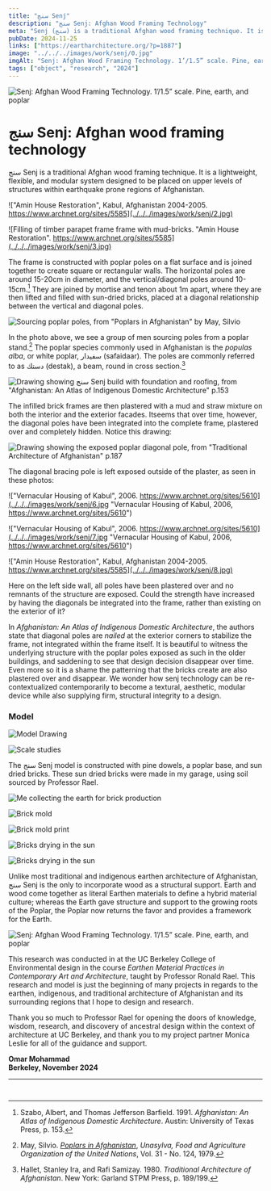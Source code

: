```yaml
---
title: "سنج Senj"
description: "سنج Senj: Afghan Wood Framing Technology"
meta: "Senj (سنج) is a traditional Afghan wood framing technique. It is a lightweight, flexible, and modular system designed to be placed on upper levels of structures within earthquake prone regions of Afghanistan."
pubDate: 2024-11-25
links: ["https://eartharchitecture.org/?p=1887"]
image: "../../../images/work/senj/0.jpg"
imgAlt: "Senj: Afghan Wood Framing Technology. 1’/1.5” scale. Pine, earth, and poplar."
tags: ["object", "research", "2024"]
---
```


![Senj: Afghan Wood Framing Technology. 1’/1.5” scale. Pine, earth, and poplar](../../../images/work/senj/1.1.jpg)

# سنج Senj: Afghan wood framing technology

سنج Senj is a traditional Afghan wood framing technique. It is a lightweight, flexible, and modular system designed to be placed on upper levels of structures within earthquake prone regions of Afghanistan.

!["Amin House Restoration", Kabul, Afghanistan 2004-2005. https://www.archnet.org/sites/5585](../../../images/work/senj/2.jpg)

![Filling of timber parapet frame frame with mud-bricks. "Amin House Restoration". https://www.archnet.org/sites/5585](../../../images/work/senj/3.jpg)

The frame is constructed with poplar poles on a flat surface and is joined together to create square or rectangular walls. The
horizontal poles are around 15-20cm in diameter, and the vertical/diagonal poles around 10-15cm.[^1] They are joined by mortise
and tenon about 1m apart, where they are then lifted and filled with sun-dried bricks, placed at a diagonal relationship between
the vertical and diagonal poles.

![Sourcing poplar poles, from "Poplars in Afghanistan" by May, Silvio](../../../images/work/senj/poplar.jpg)

In the photo above, we see a group of men sourcing poles from a poplar stand.[^2] The poplar species commonly used in
Afghanistan is the *populas alba*, or white poplar, سفيدار (safaidaar). The poles are commonly referred to as دستك (destak), a
beam, round in cross section.[^3]

![Drawing showing سنج Senj build with foundation and roofing, from "Afghanistan: An Atlas of Indigenous Domestic Architecture" p.153](../../../images/work/senj/4.jpg)

The infilled brick frames are then plastered with a mud and straw mixture on both the interior and the exterior facades. Itseems that over time, however, the diagonal poles have been integrated into the complete frame, plastered over and completely hidden. Notice this drawing:

![Drawing showing the exposed poplar diagonal pole, from "Traditional Architecture of Afghanistan" p.187](../../../images/work/senj/5.jpg "Drawing showing the exposed poplar diagonal pole, from the book Afghanistan: An Atlas of Indigenous Domestic Architecture p.153.")

The diagonal bracing pole is left exposed outside of the plaster, as seen in these photos:

!["Vernacular Housing of Kabul", 2006. https://www.archnet.org/sites/5610](../../../images/work/senj/6.jpg "Vernacular Housing of Kabul, 2006, https://www.archnet.org/sites/5610")

!["Vernacular Housing of Kabul", 2006. https://www.archnet.org/sites/5610](../../../images/work/senj/7.jpg "Vernacular Housing of Kabul, 2006, https://www.archnet.org/sites/5610")

!["Amin House Restoration", Kabul, Afghanistan 2004-2005. https://www.archnet.org/sites/5585](../../../images/work/senj/8.jpg)

Here on the left side wall, all poles have been plastered over and no remnants of the structure are exposed. Could the strength have increased by having the diagonals be integrated into the frame, rather than existing on the exterior of it?

In *Afghanistan: An Atlas of Indigenous Domestic Architecture*, the authors state that diagonal poles are *nailed* at the exterior corners to stabilize the frame, not integrated within the frame itself. It is beautiful to witness the underlying structure with the poplar poles exposed as such in the older buildings, and saddening to see that design decision disappear over time. Even more so it is a shame the patterning that the bricks create are also plastered over and disappear. We wonder how senj technology can be re-contextualized contemporarily to become a textural, aesthetic, modular device while also supplying firm, structural integrity to a design.

### Model

![Model Drawing](../../../images/work/senj/9.jpg)

![Scale studies](../../../images/work/senj/10.jpg)

The سنج Senj model is constructed with pine dowels, a poplar base, and sun dried bricks. These sun dried bricks were made in my garage, using soil sourced by Professor Rael. 

![Me collecting the earth for brick production](../../../images/work/senj/11.jpg)

![Brick mold](../../../images/work/senj/12.1.jpg)

![Brick mold print](../../../images/work/senj/12.jpg)

![Bricks drying in the sun](../../../images/work/senj/13.jpg)

![Bricks drying in the sun](../../../images/work/senj/13.1.jpg)

Unlike most traditional and indigenous earthen architecture of Afghanistan, سنج Senj is the only to incorporate wood as a structural support. Earth and wood come together as literal Earthen materials to define a hybrid material culture; whereas the Earth gave structure and support to the growing roots of the Poplar, the Poplar now returns the favor and provides a framework for the Earth.

![Senj: Afghan Wood Framing Technology. 1’/1.5” scale. Pine, earth, and poplar](../../../images/work/senj/1.jpg)

This research was conducted in at the UC Berkeley College of Environmental design in the course *‌Earthen Material Practices in Contemporary Art and Architecture*, taught by Professor Ronald Rael. This research and model is just the beginning of many projects in regards to the earthen, indigenous, and traditional architecture of Afghanistan and its surrounding regions that I hope to design and research. 

Thank you so much to Professor Rael for opening the doors of knowledge, wisdom, research, and discovery of ancestral design
within the context of architecture at UC Berkeley, and thank you to my project partner Monica Leslie for all of the guidance and
support.

**Omar Mohammad\
Berkeley, November 2024**

---
` `
[^1]: Szabo, Albert, and Thomas Jefferson Barfield. 1991. *Afghanistan: An Atlas of Indigenous Domestic Architecture*. Austin:
University of Texas Press, p. 153.
[^2]: May, Silvio. [*Poplars in Afghanistan*](https://openknowledge.fao.org/server/api/core/bitstreams/b71c73a7-c93b-43d0-8ae6-08b2054061ac/content/n2550e06.htm#TopOfPage), *Unasylva, Food and Agriculture Organization of the United Nations*, Vol. 31 - No. 124, 1979.
[^3]: Hallet, Stanley Ira, and Rafi Samizay. 1980. *Traditional Architecture of Afghanistan*. New York: Garland STPM Press, p. 189/199.
